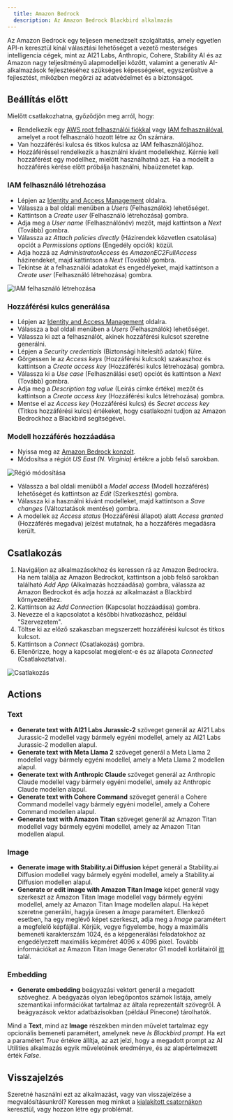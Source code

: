 ```yaml
---
  title: Amazon Bedrock
  description: Az Amazon Bedrock Blackbird alkalmazás
---
```


<LinkCard title="Megtekintés a Githubon" target="_blank" href="https://github.com/bb-io/AmazonBedrock" icon="github" />

Az Amazon Bedrock egy teljesen menedzselt szolgáltatás, amely egyetlen API-n keresztül kínál választási lehetőséget a vezető mesterséges intelligencia cégek, mint az AI21 Labs, Anthropic, Cohere, Stability AI és az Amazon nagy teljesítményű alapmodelljei között, valamint a generatív AI-alkalmazások fejlesztéséhez szükséges képességeket, egyszerűsítve a fejlesztést, miközben megőrzi az adatvédelmet és a biztonságot.

## Beállítás előtt

Mielőtt csatlakozhatna, győződjön meg arról, hogy:

- Rendelkezik egy [AWS root felhasználói fiókkal](https://docs.aws.amazon.com/IAM/latest/UserGuide/id_root-user.html) vagy [IAM felhasználóval](https://docs.aws.amazon.com/IAM/latest/UserGuide/introduction_identity-management.html), amelyet a root felhasználó hozott létre az Ön számára.
- Van hozzáférési kulcsa és titkos kulcsa az IAM felhasználójához.
- Hozzáféréssel rendelkezik a használni kívánt modellekhez. Kérnie kell hozzáférést egy modellhez, mielőtt használhatná azt. Ha a modellt a hozzáférés kérése előtt próbálja használni, hibaüzenetet kap.

### IAM felhasználó létrehozása

- Lépjen az [Identity and Access Management](https://console.aws.amazon.com/iamv2/home) oldalra.
- Válassza a bal oldali menüben a _Users_ (Felhasználók) lehetőséget.
- Kattintson a _Create user_ (Felhasználó létrehozása) gombra.
- Adja meg a _User name_ (Felhasználónév) mezőt, majd kattintson a _Next_ (Tovább) gombra.
- Válassza az _Attach policies directly_ (Házirendek közvetlen csatolása) opciót a _Permissions options_ (Engedély opciók) közül.
- Adja hozzá az _AdministratorAccess_ és _AmazonEC2FullAccess_ házirendeket, majd kattintson a _Next_ (Tovább) gombra.
- Tekintse át a felhasználói adatokat és engedélyeket, majd kattintson a _Create user_ (Felhasználó létrehozása) gombra.

![IAM felhasználó létrehozása](https://raw.githubusercontent.com/bb-io/AmazonBedrock/main/image/README/iam_user_creation.png)

### Hozzáférési kulcs generálása

- Lépjen az [Identity and Access Management](https://console.aws.amazon.com/iamv2/home) oldalra.
- Válassza a bal oldali menüben a _Users_ (Felhasználók) lehetőséget.
- Válassza ki azt a felhasználót, akinek hozzáférési kulcsot szeretne generálni.
- Lépjen a _Security credentials_ (Biztonsági hitelesítő adatok) fülre.
- Görgessen le az _Access keys_ (Hozzáférési kulcsok) szakaszhoz és kattintson a _Create access key_ (Hozzáférési kulcs létrehozása) gombra.
- Válassza ki a _Use case_ (Felhasználási eset) opciót és kattintson a _Next_ (Tovább) gombra.
- Adja meg a _Description tag value_ (Leírás címke értéke) mezőt és kattintson a _Create access key_ (Hozzáférési kulcs létrehozása) gombra.
- Mentse el az _Access key_ (Hozzáférési kulcs) és _Secret access key_ (Titkos hozzáférési kulcs) értékeket, hogy csatlakozni tudjon az Amazon Bedrockhoz a Blackbird segítségével.

### Modell hozzáférés hozzáadása

- Nyissa meg az [Amazon Bedrock konzolt](https://console.aws.amazon.com/bedrock).
- Módosítsa a régiót _US East (N. Virginia)_ értékre a jobb felső sarokban.

![Régió módosítása](https://raw.githubusercontent.com/bb-io/AmazonBedrock/main/image/README/region.png)

- Válassza a bal oldali menüből a _Model access_ (Modell hozzáférés) lehetőséget és kattintson az _Edit_ (Szerkesztés) gombra.
- Válassza ki a használni kívánt modelleket, majd kattintson a _Save changes_ (Változtatások mentése) gombra.
- A modellek az _Access status_ (Hozzáférési állapot) alatt _Access granted_ (Hozzáférés megadva) jelzést mutatnak, ha a hozzáférés megadásra került.

## Csatlakozás

1. Navigáljon az alkalmazásokhoz és keressen rá az Amazon Bedrockra. Ha nem találja az Amazon Bedrockot, kattintson a jobb felső sarokban található _Add App_ (Alkalmazás hozzáadása) gombra, válassza az Amazon Bedrockot és adja hozzá az alkalmazást a Blackbird környezetéhez.
2. Kattintson az _Add Connection_ (Kapcsolat hozzáadása) gombra.
3. Nevezze el a kapcsolatot a későbbi hivatkozáshoz, például "Szervezetem".
4. Töltse ki az előző szakaszban megszerzett hozzáférési kulcsot és titkos kulcsot.
5. Kattintson a _Connect_ (Csatlakozás) gombra.
6. Ellenőrizze, hogy a kapcsolat megjelent-e és az állapota _Connected_ (Csatlakoztatva).

![Csatlakozás](https://raw.githubusercontent.com/bb-io/AmazonBedrock/main/image/README/connecting.png)

## Actions

### Text

- **Generate text with AI21 Labs Jurassic-2** szöveget generál az AI21 Labs Jurassic-2 modellel vagy bármely egyéni modellel, amely az AI21 Labs Jurassic-2 modellen alapul.
- **Generate text with Meta Llama 2** szöveget generál a Meta Llama 2 modellel vagy bármely egyéni modellel, amely a Meta Llama 2 modellen alapul.
- **Generate text with Anthropic Claude** szöveget generál az Anthropic Claude modellel vagy bármely egyéni modellel, amely az Anthropic Claude modellen alapul.
- **Generate text with Cohere Command** szöveget generál a Cohere Command modellel vagy bármely egyéni modellel, amely a Cohere Command modellen alapul.
- **Generate text with Amazon Titan** szöveget generál az Amazon Titan modellel vagy bármely egyéni modellel, amely az Amazon Titan modellen alapul.

### Image

- **Generate image with Stability.ai Diffusion** képet generál a Stability.ai Diffusion modellel vagy bármely egyéni modellel, amely a Stability.ai Diffusion modellen alapul.
- **Generate or edit image with Amazon Titan Image** képet generál vagy szerkeszt az Amazon Titan Image modellel vagy bármely egyéni modellel, amely az Amazon Titan Image modellen alapul. Ha képet szeretne generálni, hagyja üresen a _Image_ paramétert. Ellenkező esetben, ha egy meglévő képet szerkeszt, adja meg a _Image_ paramétert a megfelelő képfájllal. Kérjük, vegye figyelembe, hogy a maximális bemeneti karakterszám 1024, és a képgenerálási feladatokhoz az engedélyezett maximális képméret 4096 x 4096 pixel. További információkat az Amazon Titan Image Generator G1 modell korlátairól [itt](https://docs.aws.amazon.com/bedrock/latest/userguide/titan-image-models.html) talál.

### Embedding

- **Generate embedding** beágyazási vektort generál a megadott szöveghez. A beágyazás olyan lebegőpontos számok listája, amely szemantikai információkat tartalmaz az általa reprezentált szövegről. A beágyazások vektor adatbázisokban (például Pinecone) tárolhatók.

Mind a **Text**, mind az **Image** részekben minden művelet tartalmaz egy opcionális bemeneti paramétert, amelynek neve _Is Blackbird prompt_. Ha ezt a paramétert _True_ értékre állítja, az azt jelzi, hogy a megadott prompt az AI Utilities alkalmazás egyik műveletének eredménye, és az alapértelmezett érték _False_.

## Visszajelzés

Szeretné használni ezt az alkalmazást, vagy van visszajelzése a megvalósításunkról? Keressen meg minket a [kialakított csatornákon](https://www.blackbird.io/) keresztül, vagy hozzon létre egy problémát.